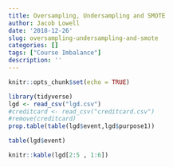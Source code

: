 ```yaml
---
title: Oversampling, Undersampling and SMOTE
author: Jacob Lowell
date: '2018-12-26'
slug: oversampling-undersampling-and-smote
categories: []
tags: ["Course Imbalance"]
description: ''
---
```




```r
knitr::opts_chunk$set(echo = TRUE)
```



```r
library(tidyverse)
lgd <- read_csv("lgd.csv")
#creditcard <- read_csv("creditcard.csv")
#remove(creditcard)
prop.table(table(lgd$event,lgd$purpose1))

table(lgd$event)
```


```r
knitr::kable(lgd[2:5 , 1:6])
```

